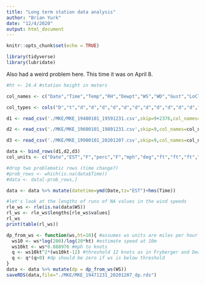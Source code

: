 ```yaml
---
title: "Long term station data analysis"
author: "Brian Yurk"
date: "12/4/2020"
output: html_document
---
```


```r
knitr::opts_chunk$set(echo = TRUE)
```

```r
library(tidyverse)
library(lubridate)
```

Also had a weird problem here. This time it was on April 8.

```r
#ht <- 24.4 #station height in meters

col_names <- c("Date","Time","Temp","RH","Dewpt","WS","WD","Gust","LoCloudHt","MedCloudHt","HiCloudHt","Vis","AtmPres","SLP","Altim","Precip","WindChill","HeatIndex","empty")

col_types <- cols("D","t","d","d","d","d","d","d","d","d","d","d","d","d","d","d","d","d","d")

d1 <- read_csv('./MKE/MKE_19480101_19591231.csv',skip=9+2376,col_names=col_names,col_types=col_types,na=c("","m","M","NC"),n_max=107574-2376) %>% select(-empty)

d2 <- read_csv('./MKE/MKE_19600101_19891231.csv',skip=9,col_names=col_names,col_types=col_types,na=c("","m","M","NC"),n_max=233776) %>% select(-empty)

d3 <- read_csv('./MKE/MKE_19900101_20201207.csv',skip=9,col_names=col_names,col_types=col_types,na=c("","m","M","NC"),n_max=270397) %>% select(-empty)

data <- bind_rows(d1,d2,d3)
col_units <- c("Date","EST","F","perc","F","mph","deg","ft","ft","ft","mi","hPa","hPa","hPa","in","F","F")

#drop two problematic rows (time change?)
#prob_rows <- which(is.na(data$Time))
#data <- data[-prob_rows,]

data <- data %>% mutate(datetime=ymd(Date,tz="EST")+hms(Time))
```



```r
#let's look at the lengths of runs of NA values in the wind speeds
rle_ws <- rle(is.na(data$WS))
rl_ws <- rle_ws$lengths[rle_ws$values]
rl_ws
print(table(rl_ws))
```

```r
dp_from_ws <- function(ws,ht=10){ #assumes ws units are miles per hour
  ws10 <- ws*log(200)/log(20*ht) #estimate speed at 10m
  ws10kt <- ws*0.868976 #mph to knots
  q <- ws10kt^2*(ws10kt-12) #threshold 12 knots as in Fryberger and Dean
  q <- q*(q>0) #dp should be zero if ws is below threshold
}
data <- data %>% mutate(dp = dp_from_ws(WS))
saveRDS(data,file="./MKE/MKE_19471231_20201207_dp.rds")
```

